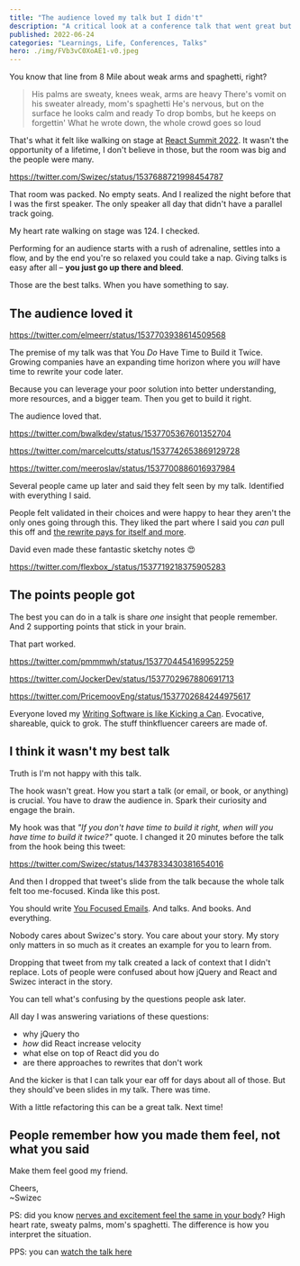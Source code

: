 ```yaml
---
title: "The audience loved my talk but I didn't"
description: "A critical look at a conference talk that went great but felt a little off."
published: 2022-06-24
categories: "Learnings, Life, Conferences, Talks"
hero: ./img/FVb3vC0XoAE1-v0.jpeg
---
```


You know that line from 8 Mile about weak arms and spaghetti, right?

> His palms are sweaty, knees weak, arms are heavy
> There's vomit on his sweater already, mom's spaghetti
> He's nervous, but on the surface he looks calm and ready
> To drop bombs, but he keeps on forgettin'
> What he wrote down, the whole crowd goes so loud

That's what it felt like walking on stage at [React Summit 2022](https://reactsummit.com). It wasn't the opportunity of a lifetime, I don't believe in those, but the room was big and the people were many.

https://twitter.com/Swizec/status/1537688721998454787

That room was packed. No empty seats. And I realized the night before that I was the first speaker. The only speaker all day that didn't have a parallel track going.

My heart rate walking on stage was 124. I checked.

Performing for an audience starts with a rush of adrenaline, settles into a flow, and by the end you're so relaxed you could take a nap. Giving talks is easy after all – **you just go up there and bleed**.

Those are the best talks. When you have something to say.

## The audience loved it

https://twitter.com/elmeerr/status/1537703938614509568

The premise of my talk was that You _Do_ Have Time to Build it Twice. Growing companies have an expanding time horizon where you _will_ have time to rewrite your code later.

Because you can leverage your poor solution into better understanding, more resources, and a bigger team. Then you get to build it right.

The audience loved that.

https://twitter.com/bwalkdev/status/1537705367601352704

https://twitter.com/marcelcutts/status/1537742653869129728

https://twitter.com/meeroslav/status/1537700886016937984

Several people came up later and said they felt seen by my talk. Identified with everything I said.

People felt validated in their choices and were happy to hear they aren't the only ones going through this. They liked the part where I said you _can_ pull this off and [the rewrite pays for itself and more](https://swizec.com/blog/how-to-rewrite-your-app-while-growing-to-a-dollar100000000-series-b/).

David even made these fantastic sketchy notes 😍

https://twitter.com/flexbox_/status/1537719218375905283

## The points people got

The best you can do in a talk is share _one_ insight that people remember. And 2 supporting points that stick in your brain.

That part worked.

https://twitter.com/pmmmwh/status/1537704454169952259

https://twitter.com/JockerDev/status/1537702967880691713

https://twitter.com/PricemoovEng/status/1537702684244975617

Everyone loved my [Writing Software is like Kicking a Can](https://swizec.com/blog/writing-software-is-like-kicking-a-can/). Evocative, shareable, quick to grok. The stuff thinkfluencer careers are made of.

## I think it wasn't my best talk

Truth is I'm not happy with this talk.

The hook wasn't great. How you start a talk (or email, or book, or anything) is crucial. You have to draw the audience in. Spark their curiosity and engage the brain.

My hook was that _"If you don't have time to build it right, when will you have time to build it twice?"_ quote. I changed it 20 minutes before the talk from the hook being this tweet:

https://twitter.com/Swizec/status/1437833430381654016

And then I dropped that tweet's slide from the talk because the whole talk felt too me-focused. Kinda like this post.

You should write [You Focused Emails](https://kaidavis.com/you/). And talks. And books. And everything.

Nobody cares about Swizec's story. You care about your story. My story only matters in so much as it creates an example for you to learn from.

Dropping that tweet from my talk created a lack of context that I didn't replace. Lots of people were confused about how jQuery and React and Swizec interact in the story.

You can tell what's confusing by the questions people ask later.

All day I was answering variations of these questions:

- why jQuery tho
- _how_ did React increase velocity
- what else on top of React did you do
- are there approaches to rewrites that don't work

And the kicker is that I can talk your ear off for days about all of those. But they should've been slides in my talk. There was time.

With a little refactoring this can be a great talk. Next time!

## People remember how you made them feel, not what you said

Make them feel good my friend.

Cheers,<br/>
~Swizec

PS: did you know [nerves and excitement feel the same in your body](<https://www.hbs.edu/ris/Publication%20Files/xge-a0035325%20(2)_0287835d-9e25-4f92-9661-c5b54dbbcb39.pdf>)? High heart rate, sweaty palms, mom's spaghetti. The difference is how you interpret the situation.

PPS: you can [watch the talk here](https://swizec.com/blog/you-do-have-time-to-build-it-twice/)
